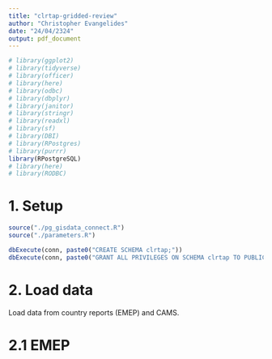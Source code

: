 ```yaml
---
title: "clrtap-gridded-review"
author: "Christopher Evangelides"
date: "24/04/2324"
output: pdf_document
---
```


```r
# library(ggplot2)
# library(tidyverse)
# library(officer)
# library(here)
# library(odbc)
# library(dbplyr)
# library(janitor)
# library(stringr)
# library(readxl)
# library(sf)
# library(DBI)
# library(RPostgres)
# library(purrr)
library(RPostgreSQL)
# library(here)
# library(RODBC)
```    

# 1. Setup

```r
source("./pg_gisdata_connect.R")
source("./parameters.R")
```

```r
dbExecute(conn, paste0("CREATE SCHEMA clrtap;"))
dbExecute(conn, paste0("GRANT ALL PRIVILEGES ON SCHEMA clrtap TO PUBLIC;"))
```

# 2. Load data

Load data from country reports (EMEP) and CAMS.

# 2.1 EMEP

```r


```

